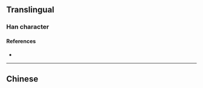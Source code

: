 {{also|欖}}
{{character info/new}}
==Translingual==

===Han character===
{{Han char|rn=75|rad=木|as=09|sn=13|four=|canj=DLIU|ids=⿰木览}}

====References====
* {{Han ref|kx=0542.191|hdz=21247.060|uh=6984|ud=27012}}

----

==Chinese==
{{zh-see|欖}}